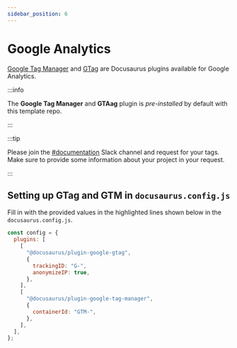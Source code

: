 ```yaml
---
sidebar_position: 6
---
```


# Google Analytics

[Google Tag Manager](https://docusaurus.io/docs/api/plugins/@docusaurus/plugin-google-tag-manager) and [GTag](https://docusaurus.io/docs/api/plugins/@docusaurus/plugin-google-gtag) are Docusaurus plugins available for Google Analytics.

:::info

The **Google Tag Manager** and **GTAag** plugin is _pre-installed_ by default with this template repo.

:::

:::tip

Please join the [#documentation](https://consensys.slack.com/archives/C0272B5P1CY) Slack channel and request for your tags. Make sure to provide some information about your project in your request.

:::

## Setting up GTag and GTM in `docusaurus.config.js`

Fill in with the provided values in the highlighted lines shown below in the `docusaurus.config.js`.

```js title="docusaurus.config.js" {6,13}
const config = {
  plugins: [
    [
      "@docusaurus/plugin-google-gtag",
      {
        trackingID: "G-",
        anonymizeIP: true,
      },
    ],
    [
      "@docusaurus/plugin-google-tag-manager",
      {
        containerId: "GTM-",
      },
    ],
  ],
};
```
